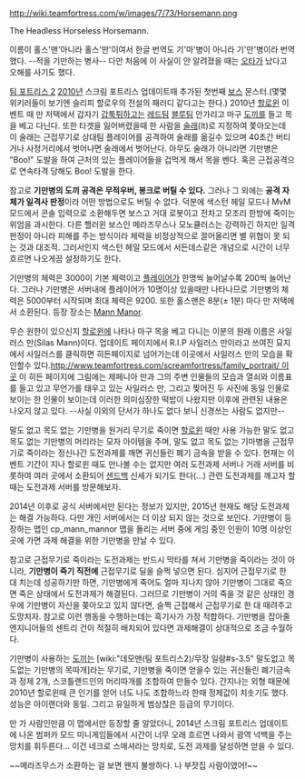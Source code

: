 http://wiki.teamfortress.com/w/images/7/73/Horsemann.png

The Headless Horseless Horsemann.

이름이 홀스'맨'아니라 홀스'만'이여서 한글 번역도 기'마'병이 아니라 기'만'병이라 번역했다. --적을 기만하는 병사-- 다만 처음에 이 사실이 안 알려졌을 때는 [[오타]]가 났다고 오해를 사기도 했다.

[[팀 포트리스 2]] [[2010년]] 스크림 포트리스 업데이트때 추가된 첫번째 [[보스]] 몬스터.(몇몇 위키러들이 보기엔 슬리피 할로우의 전설의 패러디 같다고는 한다.) 2010년 [[할로윈]] 이벤트 때 만 저택에서 갑자기 [[갑툭튀]]하고는 [[레드]]팀 [[블루]]팀 안가리고 마구 [[도끼]]를 들고 목을 베고 다닌다. 또한 타겟을 잃어버렸을때 한 사람을 [[술래]](It)로 지정하여 쫓아오는데 이 술래는 근접무기로 상대팀 플레이어를 공격하여 술래를 옮길수 있으며 40초간 버티거나 사정거리에서 벗어나면 술래에서 벗어난다. 아무도 술래가 아니라면 기만병은 "Boo!" 도발을 하여 근처의 있는 플레이어들을 겁먹게 해서 목을 벤다. 혹은 근접공격으로 연속타격 당해도 Boo! 도발을 한다.

참고로 '''기만병의 도끼 공격은 무적우버, 봉크로 버틸 수 있다.''' 그러나 그 외에는 '''공격 자체가 일격사 판정'''이라 어떤 방법으로도 버틸 수 없다. 덕분에 색스턴 헤일 모드나 MvM 모드에서 콘솔 입력으로 소환해두면 보스고 거대 로봇이고 전차고 모조리 한방에 죽이는 위엄을 과시한다. 다른 핼러윈 보스인 메라즈무스나 모노큘러스는 강력하긴 하지만 일격 판정이 아니라 피해를 주는 방식이라 체력을 비정상적으로 끌어올리면 별 위협이 못 되는 것과 대조적. 그러서인지 색스턴 헤일 모드에서 서든데스같은 개념으로 시간이 너무 흐르면 나오게끔 설정하기도 한다.

기만병의 체력은 3000이 기본 체력이고 [[플레이어]]가 한명씩 늘어날수록 200씩 늘어난다. 그러나 기만병은 서버내에 플레이어가 10명이상 있을때만 나타나므로 기만병의 체력은 5000부터 시작되며 최대 체력은 9200. 또한 홀스맨은 8분(± 1분) 마다 만 저택에서 소환된다. 등장 장소는 [https://wiki.teamfortress.com/wiki/Mann_Manor/ko Mann Manor].

무슨 원한이 있으신지 [[할로윈]]에 나타나 마구 목을 베고 다니는 이분의 원래 이름은 사일러스 만(Silas Mann)이다. 업데이트 페이지에서 R.I.P 사일러스 만이라고 쓰여진 묘지에서 사일러스를 클릭하면 히든페이지로 넘어가는데 이곳에서 사일러스 만의 모습을 확인할수 있다.[[http://www.teamfortress.com/screamfortress/family_portrait/ 이곳]] 이 히든 페이지에 그림에는 제페니아 만과 그의 주변 인물들의 모습과 열쇠와 이름표를 들고 있고 무언가를 태우고 있는 사일러스 만, 그리고 찢어진 두 사진에 동일 인물로 보이는 한 인물이 보이는데 이러한 의미심장한 떡밥이 나왔지만 이후에 관련된 내용은 나오지 않고 있다. --사실 이외의 단서가 하나도 없다 보니 신경쓰는 사람도 없지만--

말도 없고 목도 없는 기만병을 원거리 무기로 죽이면 [[할로윈]] 때만 사용 가능한 말도 없고 목도 없는 기만병의 머리라는 모자 아이템을 주며, 말도 없고 목도 없는 기마병을 근접무기로 죽이라는 정신나간 도전과제를 깨면 귀신들린 폐기 금속을 받을 수 있다. 현재는 이벤트 기간이 지나 할로윈 때도 만나볼 수는 없지만 여러 도전과제 서버나 거래 서버를 비롯하여 여러 곳에서 소환되어 [[샌드백]] 신세가 되기도 한다(...) 관련 도전과제를 깨고자 할때는 도전과제 서버를 방문해보자.

2014년 이후로 공식 서버에서만 된다는 정보가 있지만, 2015년 현재도 해당 도전과제는 해결 가능하다. 다만 개인 서버에서는 더 이상 되지 않는 것으로 보인다. 기만병이 등장하는 맵인 cp_mann_mannor 맵을 돌리는 서버 중에 게임 중인 인원이 10명 이상인 곳에 가면 과제 해결을 위한 기만병을 만날 수 있다.

참고로 근접무기로 죽이라는 도전과제는 반드시 막타를 쳐서 기만병을 죽이라는 것이 아니라, '''기만병이 죽기 직전에''' 근접무기로 딜을 슬쩍 넣으면 된다. 심지어 근접무기로 한 대 치는데 성공하기만 하면, 기만병에게 죽어도 얼마 지나지 않아 기만병이 그대로 죽으면 죽은 상태에서 도전과제가 해결된다. 그러므로 기만병이 거의 죽을 것 같은 상태인 경우에 기만병이 자신을 쫒아오고 있지 않다면, 슬쩍 근접해서 근접무기로 한 대 때려주고 도망치자. 참고로 이런 행동을 수행하는데는 흑기사가 가장 적합하다. 기만병을 잡아줄 엔지니어들의 센트리 건이 적절히 배치되어 있다면 과제해결이 상대적으로 조금 수월하다.

기만병이 사용하는 [[도끼]]는 [wiki:"데모맨(팀 포트리스2)/무장 일람#s-3.5" 말도없고 목도없는 기만병의 목따개]라는 무기로, 기만병을 죽이면 얻을수 있는 귀신들린 폐기금속과 정제 2개, 스코틀랜드인의 머리따개를 조합하여 만들수 있다. 간지나는 외형 때문에 2010년 할로윈때 큰 인기를 얻어 너도 나도 조합하느라 한때 정제값이 치솟기도 했다. 성능은 아이랜더와 동일. 그리고 유일하게 범상찮은 등급의 무기이다.

만 가 사람인만큼 이 맵에서만 등장할 줄 알았더니, 2014년 스크림 포트리스 업데이트에 나온 범퍼카 모드 미니게임들에서 시간이 너무 오래 흐르면 나와서 광역 넉백을 주는 망치를 휘두른다... 이건 네크로 스매셔라는 망치로, 도전 과제를 달성하면 얻을 수 있다.

~~메라즈무스가 소환하는 걸 보면 왠지 불쌍하다. 나 부잣집 사람이였어!~~

